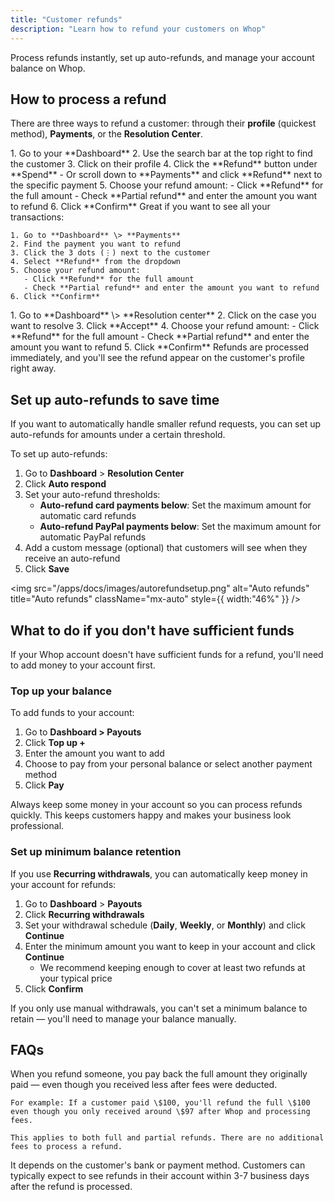 ```yaml
---
title: "Customer refunds"
description: "Learn how to refund your customers on Whop"
---
```


Process refunds instantly, set up auto-refunds, and manage your account balance on Whop.

## How to process a refund

There are three ways to refund a customer: through their **profile** (quickest method), **Payments**, or the **Resolution Center**.

<Tabs>
  <Tab title="Customer's profile">
    1. Go to your **Dashboard**
    2. Use the search bar at the top right to find the customer
    3. Click on their profile
    4. Click the **Refund** button under **Spend**
       - Or scroll down to **Payments** and click **Refund** next to the specific payment
    5. Choose your refund amount:
       - Click **Refund** for the full amount
       - Check **Partial refund** and enter the amount you want to refund
    6. Click **Confirm**
  </Tab>
  <Tab title="Payments">
    Great if you want to see all your transactions:

    1. Go to **Dashboard** \> **Payments**
    2. Find the payment you want to refund
    3. Click the 3 dots (⋮) next to the customer
    4. Select **Refund** from the dropdown
    5. Choose your refund amount:
       - Click **Refund** for the full amount
       - Check **Partial refund** and enter the amount you want to refund
    6. Click **Confirm**
  </Tab>
  <Tab title="Resolution Center">
    1. Go to **Dashboard** \> **Resolution center**
    2. Click on the case you want to resolve
    3. Click **Accept**
    4. Choose your refund amount:
       - Click **Refund** for the full amount
       - Check **Partial refund** and enter the amount you want to refund
    5. Click **Confirm**
  </Tab>
</Tabs>

<Tip>
  Refunds are processed immediately, and you'll see the refund appear on the customer's profile right away.
</Tip>

## Set up auto-refunds to save time

If you want to automatically handle smaller refund requests, you can set up auto-refunds for amounts under a certain threshold.

To set up auto-refunds:

1. Go to **Dashboard** \> **Resolution Center**
2. Click **Auto respond**
3. Set your auto-refund thresholds:
   - **Auto-refund card payments below**: Set the maximum amount for automatic card refunds
   - **Auto-refund PayPal payments below**: Set the maximum amount for automatic PayPal refunds
4. Add a custom message (optional) that customers will see when they receive an auto-refund
5. Click **Save**

<img
  src="/apps/docs/images/autorefundsetup.png"
  alt="Auto refunds"
  title="Auto refunds"
  className="mx-auto"
  style={{ width:"46%" }}
/>

## What to do if you don't have sufficient funds

If your Whop account doesn't have sufficient funds for a refund, you'll need to add money to your account first.

### Top up your balance

To add funds to your account:

1. Go to **Dashboard \> Payouts**
2. Click **Top up \+**
3. Enter the amount you want to add
4. Choose to pay from your personal balance or select another payment method
5. Click **Pay**

<Tip>
  Always keep some money in your account so you can process refunds quickly. This keeps customers happy and makes your business look professional.
</Tip>

### Set up minimum balance retention

If you use **Recurring withdrawals**, you can automatically keep money in your account for refunds:

1. Go to **Dashboard** \> **Payouts**
2. Click **Recurring withdrawals**
3. Set your withdrawal schedule (**Daily**, **Weekly**, or **Monthly**) and click **Continue**
4. Enter the minimum amount you want to keep in your account and click **Continue**
   - We recommend keeping enough to cover at least two refunds at your typical price
5. Click **Confirm**

<Tip>
  If you only use manual withdrawals, you can't set a minimum balance to retain — you'll need to manage your balance manually.
</Tip>

## FAQs

<AccordionGroup>
  <Accordion title="How do fees work with refunds?">
    When you refund someone, you pay back the full amount they originally paid — even though you received less after fees were deducted.

    For example: If a customer paid \$100, you'll refund the full \$100 even though you only received around \$97 after Whop and processing fees.

    This applies to both full and partial refunds. There are no additional fees to process a refund.
  </Accordion>
  <Accordion title="How long does it take for customers to receive their refunds?">
    It depends on the customer's bank or payment method. Customers can typically expect to see refunds in their account within 3-7 business days after the refund is processed.
  </Accordion>
</AccordionGroup>